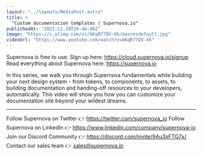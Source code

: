 ```yaml
---
layout: "../layouts/MediaPost.astro"
title: >
  "Custom documentation templates | Supernova.io"
publishedAt: "2021-11-18T18:46:46Z"
image: "https://i.ytimg.com/vi/bKqR77QV-Xk/maxresdefault.jpg"
videoUrl: "https://www.youtube.com/watch?v=bKqR77QV-Xk"
---
```


Supernova is free to use. Sign up here: https://cloud.supernova.io/signup
Read everything about Supernova here: https://supernova.io

In this series, we walk you through Supernova fundamentals while building your next design system - from tokens, to components, to assets, to building documentation and handing-off resources to your developers, automatically. This video will show you how you can customize your documentation site beyond your wildest dreams.

---

Follow Supernova on Twitter 👉 https://twitter.com/supernova_io
Follow Supernova on LinkedIn 👉 https://www.linkedin.com/company/supernova-io
Join our Discord Community 👉 https://discord.com/invite/9Au3xFTG7x/
Contact our sales team 👉 sales@supernova.io
